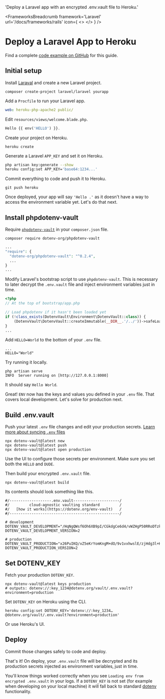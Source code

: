 

  'Deploy a Laravel app with an encrypted .env.vault file to Heroku.'

<FrameworksBreadcrumb framework='Laravel' url='/docs/frameworks/rails' icon={
  <>
    <LaravelIcon className="h-9 w-9 text-[#CC0000]"/>
    <HerokuIcon className="h-9 w-9 text-[#430098]"/>
  </>
} />
# Deploy a Laravel App to Heroku
<GuideHeading lead={description} />

<Note>
  Find a complete <a href="https://github.com/dotenv-org/examples/tree/master/laravel/heroku">code example on GitHub</a> for this guide.
</Note>

## Initial setup

Install [Laraval](https://laravel.com/docs) and create a new Laravel project.

```
composer create-project laravel/laravel yourapp
```

Add a `Procfile` to run your Laravel app.

```yaml {{ title: 'Procfile' }}
web: heroku-php-apache2 public/
```

Edit `resources/views/welcome.blade.php`.

```php {{ title: 'resources/views/welcome.blade.php' }}
Hello {{ env('HELLO') }}.
```

Create your project on Heroku.

```shell
heroku create
```

Generate a Laravel `APP_KEY` and set it on Heroku.

```bash
php artisan key:generate --show
heroku config:set APP_KEY='base64:1234...'
```

Commit everything to code and push it to Heroku.

```shell
git push heroku
```

<ScreenshotBrowser url="/assets/img/docs/hello-blank.png" www="yourapp.herokuapp.com" />

Once deployed, your app will say `'Hello .'` as it doesn't have a way to access the environment variable yet. Let's do that next.

## Install phpdotenv-vault

Require [`phpdotenv-vault`](https://github.com/dotenv-org/phpdotenv-vault) in your `composer.json` file.

```shell
composer require dotenv-org/phpdotenv-vault
```
```php {{ title: 'composer.json' }}
...
"require": {
  "dotenv-org/phpdotenv-vault": "^0.2.4",
  ...
}
...
```

Modify Laravel's bootstrap script to use `phpdotenv-vault`. This is necessary to later decrypt the `.env.vault` file and inject environment variables just in time.

```php {{ title: 'bootstrap/app.php' }}
<?php
// At the top of bootstrap/app.php

// Load phpdotenv if it hasn't been loaded yet
if (!class_exists(DotenvVault\Environment\DotenvVault::class)) {
    (DotenvVault\DotenvVault::createImmutable(__DIR__.'/../'))->safeLoad();
}
...
```

Add `HELLO=World` to the bottom of your `.env` file.

```shell {{ title: '.env' }}
...
HELLO="World"
```

Try running it locally.

```shell
php artisan serve
INFO  Server running on [http://127.0.0.1:8000]
```

It should say `Hello World`.

<ScreenshotBrowser url='/assets/img/docs/nextjs-hello-world.png' />

Great! `ENV` now has the keys and values you defined in your `.env` file. That covers local development. Let's solve for production next.

## Build .env.vault

Push your latest `.env` file changes and edit your production secrets. [Learn more about syncing `.env` files](/docs/quickstart/sync)

```shell
npx dotenv-vault@latest new
npx dotenv-vault@latest push
npx dotenv-vault@latest open production
```

Use the UI to configure those secrets per environment. Make sure you set both the `HELLO` and `DUDE`.

<ScreenshotBrowser url="/assets/img/docs/edit-production-value.gif" www="www.dotenv.org" />

Then build your encrypted `.env.vault` file.

```shell
npx dotenv-vault@latest build
```

Its contents should look something like this.

```shell {{ title: '.env.vault' }}
#/-------------------.env.vault---------------------/
#/         cloud-agnostic vaulting standard         /
#/   [how it works](https://dotenv.org/env-vault)   /
#/--------------------------------------------------/

# development
DOTENV_VAULT_DEVELOPMENT="/HqNgQWsf6Oh6XB9pI/CGkdgCe6d4/vWZHgP50RRoDTzkzPQk/xOaQs="
DOTENV_VAULT_DEVELOPMENT_VERSION=2

# production
DOTENV_VAULT_PRODUCTION="x26PuIKQ/xZ5eKrYomKngM+dO/9v1vxhwslE/zjHdg3l+H6q6PheB5GVDVIbZg=="
DOTENV_VAULT_PRODUCTION_VERSION=2
```

## Set DOTENV_KEY

Fetch your production `DOTENV_KEY`.

```shell
npx dotenv-vault@latest keys production
# outputs: dotenv://:key_1234@dotenv.org/vault/.env.vault?environment=production
```

Set `DOTENV_KEY` on Heroku using the CLI.

```shell
heroku config:set DOTENV_KEY='dotenv://:key_1234…@dotenv.org/vault/.env.vault?environment=production'
```

Or use Heroku's UI.

<ScreenshotBrowser url="/assets/img/docs/heroku-config-vars.png" www="www.heroku.com" />

## Deploy

Commit those changes safely to code and deploy.

That's it! On deploy, your `.env.vault` file will be decrypted and its production secrets injected as environment variables‚ just in time.

<ScreenshotBrowser url='/assets/img/docs/hello-production.png' www='yourapp.herokuapp.com' />

You'll know things worked correctly when you see `Loading env from encrypted .env.vault` in your logs. If a `DOTENV_KEY` is not set (for example when developing on your local machine) it will fall back to standard [dotenv](https://github.com/bkeepers/dotenv) functionality.

<ScreenshotBrowser url="/assets/img/docs/heroku-logs-vault-rails.png" www="heroku logs --tail" />

<WellDone/>

